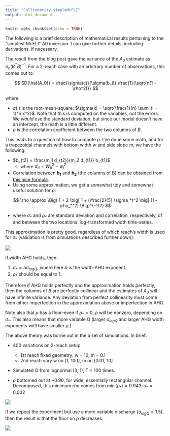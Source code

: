 ---
title: "Collinearity-simpleMcFLI"
output: html_document
---

```{r setup, include=FALSE}
knitr::opts_chunk$set(echo = TRUE)
```

The following is a brief description of mathematical results pertaining to the "simplest McFLI" A0 inversion. I can give further details, including derivations, if necessary. 

The result from the blog post gave the variance of the $A_0$ estimate as $\sigma_c (B^T B)^{-1}$. For a 2-reach case with an arbitrary number of observations, this comes out to: 

$$
SD(\hat{A_0}) = \frac{\sigma(c)}{\sigma(b_i)} \frac{1}{\sqrt{n(1 - \rho^2)}}
$$

where:

- $\sigma(\cdot)$ is the root-mean-square: $\sigma(x) = \sqrt{\frac{1}{n} \sum_{i = 1}^n x^2}$. Note that this is computed on the variables, not the errors. We *would* use the standard deviation, but since our model doesn't have an intercept, the math is a little different. 
- $\rho$ is the correlation coefficient between the two columns of $B$. 

This leads to a question of how to compute $\rho$. I've done some math, and for a trapezoidal channels with bottom width $w$ and side slope $m$, we have the following:

- $b_{t2} = \frac{m_1 d_{t2}}{m_2 d_{t1}} b_{t1}$
    - where $d_{ti} = W_{ti}^2 - w_i^2$
- Correlation between $\mathbf{b_1}$ and $\mathbf{b_2}$ (the columns of B) can be obtained from [this nice formula](https://stats.stackexchange.com/a/292697). 
- Using some approximation, we get a somewhat tidy and somewhat useful solution for $\rho$:

$$
\rho \approx \Big( 1 + 2 \big[ 1 + (\frac{2}{5} \sigma_*)^2 \big] (1 - \rho_*^2) \Big)^{-1/2}
$$

- where $\sigma_*$ and $\rho_*$ are standard deviation and correlation, respectively, of and between the two locations' log-transformed width time-series. 

This approximation is pretty good, regardless of which reach's width is used for $\sigma_*$ (validation is from simulations described further down): 

![](rhoapproxval.png)

If width AHG holds, then:

1. $\sigma_* = b \sigma_{logQ}$, where here $b$ is the width-AHG exponent.
2. $\rho_*$ should be equal to 1. 

Therefore if AHG holds perfectly and the approximation holds perfectly, then the columns of $B$ are perfectly collinear and the estimates of $A_0$ will have infinite variance. Any deviation from perfect collinearity must come from either imperfection in the approximation above or imperfection in AHG.  

Note also that $\rho$ has a floor--even if $\rho_* = 0$, $\rho$ will be nonzero, depending on $\sigma_*$. This also means that more variable Q (larger $\sigma_{logQ}$ and larger AHG width exponents witll have smaller $\rho$.)


The above theory was borne out in the a set of simulations. In brief:

- 400 variations on 2-reach setup
    - 1st reach fixed geometry: w = 10, m = 0.1
    - 2nd reach vary w on [1, 100], m on [0.01, 10]
- Simulated Q from lognormal (3, 1), T = 100 times. 


- $\rho$ bottomed out at ~0.90, for wide, essentially rectangular channel. Decomposed, this minimum $rho$ comes from $\min (\rho_*) = 0.943; \sigma_* = 0.002$

![](sigmoid_v1.png)


If we repeat the experiment but use a more variable discharge ($\sigma_{logQ} = 1.5$), then the result is that the floor on $\rho$ decreases. 

![](sigmoid_v2.png)




